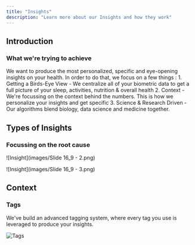 ```yaml
---
title: "Insights"
description: "Learn more about our Insights and how they work"
---
```

## Introduction 
### What we're trying to achieve 
We want to produce the most personalized, specific and eye-opening insights on your health. In order to do that, we focus on a few things : 
    1. Getting a Birds-Eye View 
        - We centralize all of your biometric data to get a full picture of your sleep, activities, nutrition & overall health 
    2. Context 
        - We're focussing on the context behind the numbers. This is how we personalize your insights and get specific 
    3. Science & Research Driven 
        - Our algorithms blend biology, data science and medicine together. 

## Types of Insights 
### Focussing on the root cause

![Insight](images/Slide 16_9 - 2.png)

![Insight](images/Slide 16_9 - 3.png)

## Context 
### Tags 
We've build an advanced tagging system, where every tag you use is leveraged to produce your insights. 

![Tags](/images/tags.png)

